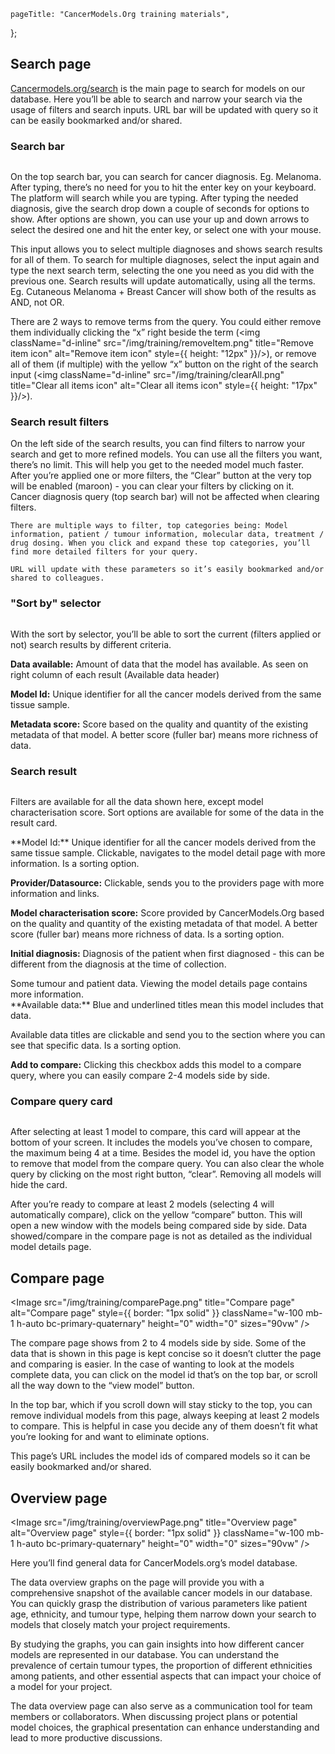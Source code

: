 
[comment]: # "Metadata"
[comment]: # "Page title = h1 in banner"

	pageTitle: "CancerModels.Org training materials",
};

[comment]: # "Page content below"
[comment]: # "Can include html tags"

## Search page

[Cancermodels.org/search](/search) is the main page to search for models on our database. Here you’ll be able to search and narrow your search via the usage of filters and search inputs. URL bar will be updated with query so it can be easily bookmarked and/or shared.

### Search bar

<Image
	className="w-100 mb-1 h-auto"
	src="/img/training/searchBar.png"
	title="Search bar"
	alt="Search bar"
	height="0"
	width="0"
	sizes="90vw"
/>

On the top search bar, you can search for cancer diagnosis. Eg. Melanoma. After typing, there’s no need for you to hit the enter key on your keyboard. The platform will search while you are typing. After typing the needed diagnosis, give the search drop down a couple of seconds for options to show. After options are shown, you can use your up and down arrows to select the desired one and hit the enter key, or select one with your mouse.

This input allows you to select multiple diagnoses and shows search results for all of them. To search for multiple diagnoses, select the input again and type the next search term, selecting the one you need as you did with the previous one. Search results will update automatically, using all the terms. Eg. Cutaneous Melanoma + Breast Cancer will show both of the results as AND, not OR.

There are 2 ways to remove terms from the query. You could either remove them individually clicking the “x” right beside the term (<img className="d-inline" src="/img/training/removeItem.png" title="Remove item icon" alt="Remove item icon" style={{ height: "12px" }}/>), or remove all of them (if multiple) with the yellow “x” button on the right of
the search input (<img className="d-inline" src="/img/training/clearAll.png" title="Clear all items icon" alt="Clear all items icon" style={{ height: "17px" }}/>).

### Search result filters

<div className="d-flex">
  <Image
    src="/img/training/searchFilters.png"
    title="Search filters"
    alt="Search filters"
    className="w-100 mb-1 h-auto bc-primary-quaternary"
    style={{ height: "1500px" }}
    height="0"
    width="0"
    sizes="90vw"
  />
  <div>
    On the left side of the search results, you can find filters to narrow your search and get to more refined models. You can use all the filters you want, there’s no limit. This will help you get to the needed model much faster. After you’re applied one or more filters, the “Clear” button at the very top will be enabled (maroon) - you can clear your filters by clicking on it. Cancer diagnosis query (top search bar) will not be affected when clearing filters.

    There are multiple ways to filter, top categories being: Model information, patient / tumour information, molecular data, treatment / drug dosing. When you click and expand these top categories, you’ll find more detailed filters for your query.

    URL will update with these parameters so it’s easily bookmarked and/or shared to colleagues.

  </div>
</div>

### "Sort by" selector

<Image
	src="/img/training/sortBy.png"
	title="Sort by selector"
	alt="Sort by selector"
	className="w-50 mb-1 h-auto"
	height="0"
	width="0"
	sizes="90vw"
/>

With the sort by selector, you’ll be able to sort the current (filters applied or not) search results by different criteria.

**Data available:** Amount of data that the model has available. As seen on right column of each result (Available data header)

**Model Id:** Unique identifier for all the cancer models derived from the same tissue sample.

**Metadata score:** Score based on the quality and quantity of the existing metadata of that model. A better score (fuller bar) means more richness of data.

### Search result

<Image
	src="/img/training/resultCard.png"
	title="Search result card"
	alt="Search result card"
	className="w-100 mb-1 h-auto"
	height="0"
	width="0"
	sizes="90vw"
/>

Filters are available for all the data shown here, except model characterisation score. Sort options are available for some of the data in the result card.

<div className="row">
  <div className="col-4">
  **Model Id:** Unique identifier for all the cancer models derived from the same tissue sample. Clickable, navigates to the model detail page with more information. Is a sorting option.

**Provider/Datasource:** Clickable, sends you to the providers page with more information and links.

**Model characterisation score:** Score provided by CancerModels.Org based on the quality and quantity of the existing metadata of that model. A better score (fuller bar) means more richness of data.
Is a sorting option.

**Initial diagnosis:** Diagnosis of the patient when first diagnosed - this can be different from the diagnosis at the time of collection.

  </div>
  <div className="col-4">
    Some tumour and patient data. Viewing the model details page contains more information.
  </div>
  <div className="col-4">
    **Available data:** Blue and underlined titles mean this model includes that data.

Available data titles are clickable and send you to the section where you can see that specific data.
Is a sorting option.

**Add to compare:** Clicking this checkbox adds this model to a compare query, where you can easily compare 2-4 models side by side.

  </div>
</div>

### Compare query card

<Image
	src="/img/training/compareCard.png"
	title="Compare query card"
	alt="Compare query card"
	className="w-100 mb-1 h-auto"
	height="0"
	width="0"
	sizes="90vw"
/>

After selecting at least 1 model to compare, this card will appear at the bottom of your screen. It includes the models you’ve chosen to compare, the maximum being 4 at a time. Besides the model id, you have the option to remove that model from the compare query. You can also clear the whole query by clicking on the most right button, “clear”. Removing all models will hide the card.

After you’re ready to compare at least 2 models (selecting 4 will automatically compare), click on the yellow “compare” button. This will open a new window with the models being compared side by side. Data showed/compare in the compare page is not as detailed as the individual model details page.

## Compare page

<Image
	src="/img/training/comparePage.png"
	title="Compare page"
	alt="Compare page"
	style={{ border: "1px solid" }}
	className="w-100 mb-1 h-auto bc-primary-quaternary"
	height="0"
	width="0"
	sizes="90vw"
/>

The compare page shows from 2 to 4 models side by side. Some of the data that is shown in this page is kept concise so it doesn’t clutter the page and comparing is easier. In the case of wanting to look at the models complete data, you can click on the model id that’s on the top bar, or scroll all the way down to the “view model” button.

In the top bar, which if you scroll down will stay sticky to the top, you can remove individual models from this page, always keeping at least 2 models to compare. This is helpful in case you decide any of them doesn’t fit what you’re looking for and want to eliminate options.

This page’s URL includes the model ids of compared models so it can be easily bookmarked and/or shared.

## Overview page

<Image
	src="/img/training/overviewPage.png"
	title="Overview page"
	alt="Overview page"
	style={{ border: "1px solid" }}
	className="w-100 mb-1 h-auto bc-primary-quaternary"
	height="0"
	width="0"
	sizes="90vw"
/>

Here you’ll find general data for CancerModels.org’s model database.

The data overview graphs on the page will provide you with a comprehensive snapshot of the available cancer models in our database. You can quickly grasp the distribution of various parameters like patient age, ethnicity, and tumour type, helping them narrow down your search to models that closely match your project requirements.

By studying the graphs, you can gain insights into how different cancer models are represented in our database. You can understand the prevalence of certain tumour types, the proportion of different ethnicities among patients, and other essential aspects that can impact your choice of a model for your project.

The data overview page can also serve as a communication tool for team members or collaborators. When discussing project plans or potential model choices, the graphical presentation can enhance understanding and lead to more productive discussions.

[comment]: # "End page content - do not edit below this line"

